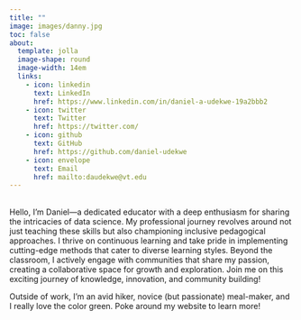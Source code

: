 ```yaml
---
title: ""
image: images/danny.jpg
toc: false
about: 
  template: jolla
  image-shape: round
  image-width: 14em
  links:
    - icon: linkedin
      text: LinkedIn
      href: https://www.linkedin.com/in/daniel-a-udekwe-19a2bbb2
    - icon: twitter
      text: Twitter
      href: https://twitter.com/
    - icon: github
      text: GitHub
      href: https://github.com/daniel-udekwe
    - icon: envelope
      text: Email
      href: mailto:daudekwe@vt.edu
---
```


<!-- ::: {.small-text} -->

\
Hello, I'm Daniel---a dedicated educator with a deep enthusiasm for sharing the intricacies of data science. My professional journey revolves around not just teaching these skills but also championing inclusive pedagogical approaches. I thrive on continuous learning and take pride in implementing cutting-edge methods that cater to diverse learning styles. Beyond the classroom, I actively engage with communities that share my passion, creating a collaborative space for growth and exploration. Join me on this exciting journey of knowledge, innovation, and community building!

Outside of work, I'm an avid hiker, novice (but passionate) meal-maker, and I really love the color green. Poke around my website to learn more! <!-- ::: -->

